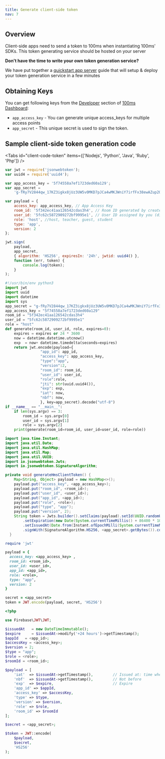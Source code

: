 ```yaml
---
title: Generate client-side token
nav: 7
---
```


## Overview

Client-side apps need to send a token to 100ms when instantiating 100ms' SDKs. This token generating service should be hosted on your server

<Note>

**Don't have the time to write your own token generation service?**

We have put together a [quickstart app server](/v2/server-side/100ms-quickstart-app-server) guide that will setup & deploy your token generation service in a few minutes

</Note>

## Obtaining Keys

You can get following keys from the [Developer](https://dashboard.100ms.live/developer) section of [100ms Dashboard](https://dashboard.100ms.live):

-   `app_access_key` - You can generate unique access_keys for multiple access points
-   `app_secret` - This unique secret is used to sign the token.

## Sample client-side token generation code

<Tabs id="client-code-token" items={['Nodejs', 'Python', 'Java', 'Ruby', 'Php']} />

<Tab id='client-code-token-0'>

```javascript
var jwt = require('jsonwebtoken');
var uuid4 = require('uuid4');

var app_access_key = '5f74558a7ef1723ded60a129';
var app_secret =
    'g-fRy7V2844qw_17KZ3igkx8jUz3UW5v0MKD7pJCa4wMKJWniY7irfFx38ewAZup2QtAwu5IIVCv5Vkn1Y5QVjukd0JSByTzatvTaphHnctSIHDqXNp0b-lSoxpePZpFnnd-9bTe0QTWsCGEhjra9Yncc-MbJ1J7gl_nIkfGzpM=';

var payload = {
    access_key: app_access_key, // App Access Key
    room_id: '5f342ec41aa126542cdas3h4', // Room ID generated by createRoom API
    user_id: '5fc62c5872909272bf9995e1', // User ID assigned by you (different from 100ms' assigned id)
    role: 'host', //host, teacher, guest, student
    type: 'app',
    version: 2
};

jwt.sign(
    payload,
    app_secret,
    { algorithm: 'HS256', expiresIn: '24h', jwtid: uuid4() },
    function (err, token) {
        console.log(token);
    }
);
```

</Tab>

<Tab id='client-code-token-1'>

```python
#!/usr/bin/env python3
import jwt
import uuid
import datetime
import sys
app_secret = "g-fRy7V2844qw_17KZ3igkx8jUz3UW5v0MKD7pJCa4wMKJWniY7irfFx38ewAZup2QtAwu5IIVCv5Vkn1Y5QVjukd0JSByTzatvTaphHnctSIHDqXNp0b-lSoxpePZpFnnd-9bTe0QTWsCGEhjra9Yncc-MbJ1J7gl_nIkfGzpM="
app_access_key = "5f74558a7ef1723ded60a129"
room_id = "5f342ec41aa126542cdas3h4"
user_id = "5fc62c5872909272bf9995e1"
role = "host"
def generate(room_id, user_id, role, expires=0):
    expires = expires or 24 * 3600
    now = datetime.datetime.utcnow()
    exp  = now+ datetime.timedelta(seconds=expires)
    return jwt.encode(payload={
                "app_id": app_id,
                "access_key": app_access_key,
                "type":"app",
                "version":2,
                "room_id": room_id,
                "user_id": user_id,
                "role":role,
                "jti": str(uuid.uuid4()),
                "exp": exp,
                "iat": now,
                "nbf": now,
                }, key=app_secret).decode("utf-8")
if __name__ == "__main__":
    if len(sys.argv) == 3:
        room_id = sys.argv[0]
        user_id = sys.argv[1]
        role = sys.argv[2]
    print(generate(room_id=room_id, user_id=user_id, role=role))
```

</Tab>

<Tab id='client-code-token-2'  >

```java
import java.time.Instant;
import java.util.Date;
import java.util.HashMap;
import java.util.Map;
import java.util.UUID;
import io.jsonwebtoken.Jwts;
import io.jsonwebtoken.SignatureAlgorithm;

private void generateHmsClientToken() {
    Map<String, Object> payload = new HashMap<>();
    payload.put("access_key", <app_access_key>);
    payload.put("room_id", <room_id>);
    payload.put("user_id", <user_id>);
    payload.put("app_id", <app_id>);
    payload.put("role", <role>);
    payload.put("type", "app");
    payload.put("version", 2);
    String token = Jwts.builder().setClaims(payload).setId(UUID.randomUUID().toString())
        .setExpiration(new Date(System.currentTimeMillis() + 86400 * 1000))
        .setIssuedAt(Date.from(Instant.ofEpochMilli(System.currentTimeMillis() - 60000)))
        .signWith(SignatureAlgorithm.HS256, <app_secret>.getBytes()).compact();
  }
```

</Tab>

<Tab id='client-code-token-3'  >

```ruby
require 'jwt'

payload = {
  access_key: <app_access_key> ,
  room_id: <room_id>,
  user_id: <user_id>,
  app_id: <app_id>,
  role: <role>,
  type: "app",
  version: 2
}

secret = <app_secret>
token = JWT.encode(payload, secret, 'HS256')
```

</Tab>

<Tab id='client-code-token-4'>

```php
<?php

use Firebase\JWT\JWT;

$issuedAt   = new DateTimeImmutable();
$expire     = $issuedAt->modify('+24 hours')->getTimestamp();
$appId   = <app_id>;
$accessKey = <access_key>;
$version = 2;
$type = "app";
$role = <role>;
$roomId = <room_id>;

$payload = [
    'iat'  => $issuedAt->getTimestamp(),         // Issued at: time when the token was generated
    'nbf'  => $issuedAt->getTimestamp(),         // Not before
    'exp'  => $expire,                           // Expire
    'app_id' => $appId,
    'access_key' => $accessKey,
    'type' => $type,
    'version' => $version,
    'role' => $role,
    'room_id' => $roomId
];

$secret = <app_secret>;

$token = JWT::encode(
    $payload,
    $secret,
    'HS256'
);
```

</Tab>
